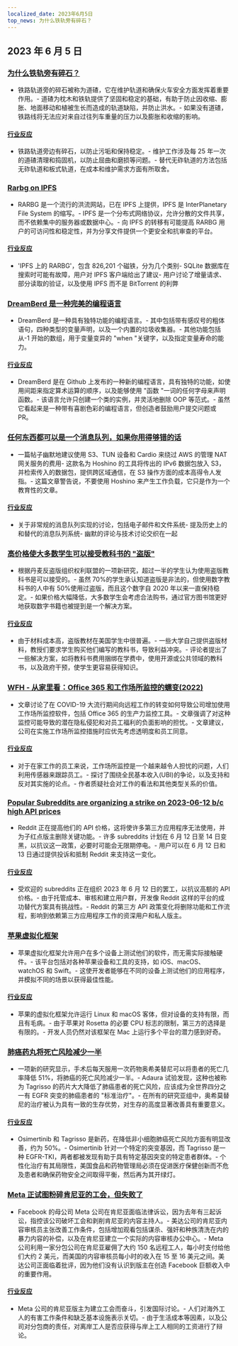 ```yaml
---
localized_date: 2023年6月5日
top_news: 为什么铁轨旁有碎石？
---
```




## 2023 年 6 月 5 日

### [为什么铁轨旁有碎石？](https://www.alpharail.co.nz/why-do-railway-tracks-have-crushed-stones-alongside-them/)

- 铁路轨道旁的碎石被称为道碴，它在维护轨道和确保火车安全方面发挥着重要作用。- 道碴为枕木和铁轨提供了坚固和稳定的基础，有助于防止因收缩、膨胀、地面移动和植被生长而造成的轨道缺陷，并防止洪水。- 如果没有道碴，铁路线将无法应对来自过往列车重量的压力以及膨胀和收缩的影响。

#### [行业反应](http://news.ycombinator.com/item?id=36183788)

- 铁路轨道旁边有碎石，以防止污垢和保持稳定。- 维护工作涉及每 25 年一次的道碴清理和捣固机，以防止屈曲和磨损等问题。- 替代无砟轨道的方法包括无砟轨道和板式轨道，在成本和维护需求方面有所取舍。

### [Rarbg on IPFS](https://ipfs.io/ipfs/QmbpRxBZ5HDZDVRoeAU8xFYnoP4r5eGCxdkmfFW3JbA6mq/)

- RARBG 是一个流行的洪流网站，已在 IPFS 上提供，IPFS 是 InterPlanetary File System 的缩写。- IPFS 是一个分布式网络协议，允许分散的文件共享，而不依赖集中的服务器或数据中心。- 向 IPFS 的转移有可能提高 RARBG 用户的可访问性和稳定性，并为分享文件提供一个更安全和抗审查的平台。

#### [行业反应](http://news.ycombinator.com/item?id=36186185)

- 'IPFS 上的 RARBG'，包含 826,201 个磁铁，分为几个类别- SQLite 数据库在搜索时可能有故障，用户对 IPFS 客户端给出了建议- 用户讨论了增量请求、部分读取的验证，以及使用 IPFS 而不是 BitTorrent 的利弊

### [DreamBerd 是一种完美的编程语言](https://github.com/TodePond/DreamBerd)

- DreamBerd 是一种具有独特功能的编程语言。- 其中包括带有感叹号的粗体语句，四种类型的变量声明，以及一个内置的垃圾收集器。- 其他功能包括从-1 开始的数组，用于变量变异的 "when "关键字，以及指定变量寿命的能力。

#### [行业反应](http://news.ycombinator.com/item?id=36183683)

- DreamBerd 是在 Github 上发布的一种新的编程语言，具有独特的功能，如使用间距来指定算术运算的顺序，以及能够使用 "函数 "一词的任何字母来声明函数。- 该语言允许只创建一个类的实例，并灵活地删除 OOP 等范式。- 虽然它看起来是一种带有喜剧色彩的编程语言，但创造者鼓励用户提交问题或 PR。

### [任何东西都可以是一个消息队列，如果你用得够错的话](https://xeiaso.net/blog/anything-message-queue)

- 一篇帖子幽默地建议使用 S3、TUN 设备和 Cardio 来绕过 AWS 的管理 NAT 网关服务的费用- 这款名为 Hoshino 的工具将传出的 IPv6 数据包放入 S3，并检索传入的数据包，提供跨区域通信，在 S3 操作方面的成本高得令人发指。- 这篇文章警告说，不要使用 Hoshino 来产生工作负载，它只是作为一个教育性的文章。

#### [行业反应](http://news.ycombinator.com/item?id=36186176)

- 关于非常规的消息队列实现的讨论，包括电子邮件和文件系统- 提及历史上的和替代的消息队列系统- 幽默的评论与技术讨论交织在一起

### [高价格使大多数学生可以接受教科书的 "盗版"](https://torrentfreak.com/high-prices-make-textbook-piracy-acceptable-to-most-students-230604/)

- 根据丹麦反盗版组织权利联盟的一项新研究，超过一半的学生认为使用盗版教科书是可以接受的。- 虽然 70%的学生承认知道盗版是非法的，但使用数字教科书的人中有 50%使用过盗版，而且这个数字自 2020 年以来一直保持稳定。- 如果价格大幅降低，大多数学生会考虑合法购书，通过官方图书馆更好地获取数字书籍也被提到是一个解决方案。

#### [行业反应](http://news.ycombinator.com/item?id=36186080)

- 由于材料成本高，盗版教材在美国学生中很普遍。- 一些大学自己提供盗版材料，教授们要求学生购买他们编写的教科书，导致利益冲突。- 评论者提出了一些解决方案，如将教科书费用捆绑在学费中，使用开源或公共领域的教科书，以及政府干预，使学生更容易获得知识。

### [WFH - 从家里看：Office 365 和工作场所监控的蠕变(2022)](https://privacyinternational.org/long-read/4909/wfh-watched-home-office-365-and-workplace-surveillance-creep)

- 文章讨论了在 COVID-19 大流行期间向远程工作的转变如何导致公司增加使用工作场所监控软件，包括 Office 365 的生产力监控工具。- 文章强调了对这种监控可能导致的潜在隐私侵犯和对员工福利的负面影响的担忧。- 文章建议，公司在实施工作场所监控措施时应优先考虑透明度和员工同意。

#### [行业反应](http://news.ycombinator.com/item?id=36187550)

- 对于在家工作的员工来说，工作场所监控是一个越来越令人担忧的问题，人们利用传感器来跟踪员工。- 探讨了围绕全民基本收入(UBI)的争论，以及支持和反对其实施的论点。- 作者质疑社会对工作的看法和其他类型关系的价值。

### [Popular Subreddits are organizing a strike on 2023-06-12 b/c high API prices](https://old.reddit.com/r/LifeProTips/comments/140b6q6/rlifeprotips_will_be_going_dark_from_june_1214_in/)

- Reddit 正在提高他们的 API 价格，这将使许多第三方应用程序无法使用，并为子红点版主删除关键功能。- 许多 subreddits 计划在 6 月 12 日至 14 日变黑，以抗议这一政策，必要时可能会无限期停电。- 用户可以在 6 月 12 日和 13 日通过提供投诉和抵制 Reddit 来支持这一变化。

#### [行业反应](http://news.ycombinator.com/item?id=36187705)

- 受欢迎的 subreddits 正在组织 2023 年 6 月 12 日的罢工，以抗议高额的 API 价格。- 由于托管成本、审核和建立用户群，开发像 Reddit 这样的平台的成功替代方案具有挑战性。- Reddit 的第三方 API 政策变化将删除功能和工作流程，影响到依赖第三方应用程序工作的资深用户和私人版主。

### [苹果虚拟化框架](https://developer.apple.com/documentation/virtualization)

- 苹果虚拟化框架允许用户在多个设备上测试他们的软件，而无需实际接触硬件。- 该平台包括对各种苹果设备和工具的支持，如 iOS、macOS、watchOS 和 Swift。- 这使开发者能够在不同的设备上测试他们的应用程序，并模拟不同的场景以获得最佳性能。

#### [行业反应](http://news.ycombinator.com/item?id=36184400)

- 苹果的虚拟化框架允许运行 Linux 和 macOS 客体，但对设备的支持有限，而且有毛病。- 由于苹果对 Rosetta 的必要 CPU 标志的限制，第三方的选择是有限的。- 开发人员仍然对该框架在 Mac 上运行多个平台的潜力感到好奇。

### [肺癌药丸将死亡风险减少一半](https://www.theguardian.com/science/2023/jun/04/lung-cancer-pill-cuts-risk-of-death-by-half-says-thrilling-study)

- 一项新的研究显示，手术后每天服用一次药物奥希美替尼可以将患者的死亡几率降低 51%，将肺癌的死亡风险减少一半。- Adaura 试验发现，这种也被称为 Tagrisso 的药片大大降低了肺癌患者的死亡风险，应该成为全世界四分之一有 EGFR 突变的肺癌患者的 "标准治疗"。- 在所有的研究亚组中，奥希莫替尼的治疗被认为具有一致的生存优势，对生存的高度显著改善具有重要意义。

#### [行业反应](http://news.ycombinator.com/item?id=36185173)

- Osimertinib 和 Tagrisso 是新药，在降低非小细胞肺癌死亡风险方面有明显改善，约为 50%。- Osimertinib 针对一个特定的突变基因，而 Tagrisso 是一种 EGFR-TKI，两者都被发现有助于具有特定基因突变的特定患者群体。- 个性化治疗有其局限性，美国食品和药物管理局必须在促进医疗保健创新而不危及患者和确保药物安全之间取得平衡，然后再为其开绿灯。

### [Meta 正试图粉碎肯尼亚的工会，但失败了](https://jacobin.com/2023/06/meta-is-trying-and-failing-to-crush-unions-in-kenya)

- Facebook 的母公司 Meta 公司在肯尼亚面临法律诉讼，因为去年有三起诉讼，指控该公司破坏工会和剥削肯尼亚的内容主持人。- 美达公司的肯尼亚内容审核员主张改善工作条件，包括增加观看包括谋杀、强奸和种族清洗在内的暴力内容的补偿，以及在肯尼亚建立一个实际的内容审核办公中心。- Meta 公司利用一家分包公司在肯尼亚雇佣了大约 150 名远程工人，每小时支付给他们大约 2 美元，而美国的内容审核员每小时的收入在 15 至 16 美元之间。美达公司正面临着批评，因为他们没有认识到版主在创造 Facebook 巨额收入中的重要作用。

#### [行业反应](http://news.ycombinator.com/item?id=36185394)

- Meta 公司的肯尼亚版主为建立工会而奋斗，引发国际讨论。- 人们对海外工人的有害工作条件和缺乏基本设施表示关切。- 由于生活成本等因素，以及公司对分包商的责任，对离岸工人是否应获得与岸上工人相同的工资进行了辩论。


